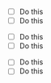 :::{.card title="Workbench"}
- [ ] Do this
- [ ] Do this
:::

:::{.card title="Connect"}
- [ ] Do this
- [ ] Do this
:::

:::{.card title="Package Manager"}
- [ ] Do this
- [ ] Do this
:::
